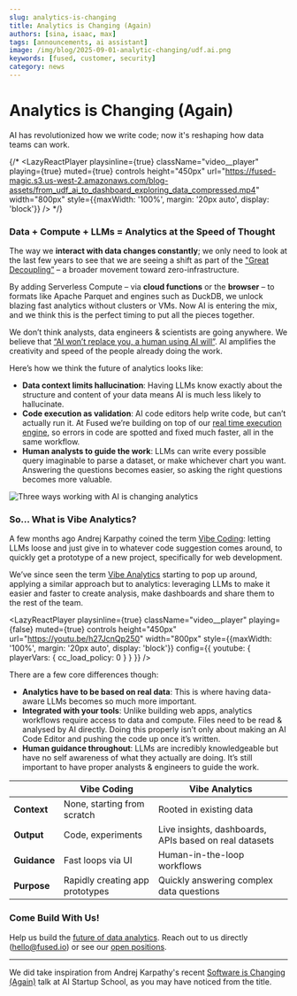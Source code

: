 ```yaml
---
slug: analytics-is-changing
title: Analytics is Changing (Again)
authors: [sina, isaac, max]
tags: [announcements, ai assistant]
image: /img/blog/2025-09-01-analytic-changing/udf.ai.png
keywords: [fused, customer, security]
category: news
---
```


# Analytics is Changing (Again)

AI has revolutionized how we write code; now it's reshaping how data teams can work.


{/* <LazyReactPlayer 
    playsinline={true}
    className="video__player"
    playing={true}
    muted={true}
    controls
    height="450px"
    url="https://fused-magic.s3.us-west-2.amazonaws.com/blog-assets/from_udf_ai_to_dashboard_exploring_data_compressed.mp4"
    width="800px"
    style={{maxWidth: '100%', margin: '20px auto', display: 'block'}}
/> */}

### Data + Compute + LLMs = Analytics at the Speed of Thought

The way we **interact with data changes constantly**; we only need to look at the last few years to see that we are seeing a shift as part of the ["Great Decoupling”](https://wesmckinney.com/blog/looking-back-15-years/) – a broader movement toward zero-infrastructure. 

By adding Serverless Compute – via **cloud functions** or the **browser** – to formats like Apache Parquet and engines such as DuckDB, we unlock blazing fast analytics without clusters or VMs. Now AI is entering the mix, and we think this is the perfect timing to put all the pieces together.

We don’t think analysts, data engineers & scientists are going anywhere. We believe that [“AI won’t replace you, a human using AI will”](https://www.forbes.com/sites/reeceakhtar/2025/03/27/ai-wont-replace-you-a-human-using-ai-will/). AI amplifies the creativity and speed of the people already doing the work.

Here’s how we think the future of analytics looks like:

- **Data context limits hallucination**: Having LLMs know exactly about the structure and content of your data means AI is much less likely to hallucinate.
- **Code execution as validation**: AI code editors help write code, but can’t actually run it. At Fused we’re building on top of our [real time execution engine](/quickstart/), so errors in code are spotted and fixed much faster, all in the same workflow.
- **Human analysts to guide the work**: LLMs can write every possible query imaginable to parse a dataset, or make whichever chart you want. Answering the questions becomes easier, so asking the right questions becomes more valuable.

![Three ways working with AI is changing analytics](/img/3_points_fused_overview.png)


### So... What is Vibe Analytics?

A few months ago Andrej Karpathy coined the term [Vibe Coding](https://x.com/karpathy/status/1886192184808149383): letting LLMs loose and just give in to whatever code suggestion comes around, to quickly get a prototype of a new project, specifically for web development.

We’ve since seen the term [Vibe Analytics](https://sloanreview.mit.edu/article/vibe-analytics-vibe-codings-new-cousin-unlocks-insights/) starting to pop up around, applying a similar approach but to analytics: leveraging LLMs to make it easier and faster to create analysis, make dashboards and share them to the rest of the team. 

<LazyReactPlayer 
    playsinline={true}
    className="video__player"
    playing={false}
    muted={true}
    controls
    height="450px"
    url="https://youtu.be/h27JcnQp250"
    width="800px"
    style={{maxWidth: '100%', margin: '20px auto', display: 'block'}}
    config={{
        youtube: {
            playerVars: {
                cc_load_policy: 0
            }
        }
    }}
/>

There are a few core differences though:
- **Analytics have to be based on real data**: This is where having data-aware LLMs becomes so much more important.
- **Integrated with your tools**: Unlike building web apps, analytics workflows require access to data and compute. Files need to be read & analysed by AI directly. Doing this properly isn’t only about making an AI Code Editor and pushing the code up once it’s written.
- **Human guidance throughout**: LLMs are incredibly knowledgeable but have no self awareness of what they actually are doing. It’s still important to have proper analysts & engineers to guide the work.


<div style={{display: 'flex', justifyContent: 'center'}}>

|               | **Vibe Coding**                 | **Vibe Analytics**                                    |
|---------------|--------------------------------|-------------------------------------------------------|
| **Context**   | None, starting from scratch    | Rooted in existing data                               |
| **Output**    | Code, experiments              | Live insights, dashboards, APIs based on real datasets |
| **Guidance**  | Fast loops via UI              | Human-in-the-loop workflows                           |
| **Purpose**   | Rapidly creating app prototypes | Quickly answering complex data questions              |

</div>


### Come Build With Us!

Help us build the [future of data analytics](https://fused.io/). Reach out to us directly (hello@fused.io) or see our [open positions](https://www.fused.io/careers).

---
We did take inspiration from Andrej Karpathy's recent [Software is Changing (Again)](https://youtu.be/LCEmiRjPEtQ?si=TbwyWDJvJbgZNPKX) talk at AI Startup School, as you may have noticed from the title. 